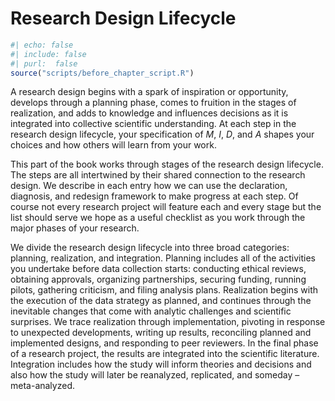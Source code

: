 # Research Design Lifecycle

```r
#| echo: false
#| include: false
#| purl:  false
source("scripts/before_chapter_script.R")
```

A research design begins with a spark of inspiration or opportunity, develops through a planning phase, comes to fruition in the stages of realization, and adds to knowledge and influences decisions as it is integrated into collective scientific understanding. At each step in the research design lifecycle, your specification of *M*, *I*, *D*, and *A* shapes your choices and how others will learn from your work.

This part of the book works through stages of the research design lifecycle. The steps are all intertwined by their shared connection to the research design. We describe in each entry how we can use the declaration, diagnosis, and redesign framework to make progress at each step. Of course not every research project will feature each and every stage but the list should serve we hope as a useful checklist as you work through the major phases of your research.  

We divide the research design lifecycle into three broad categories: planning, realization, and integration. Planning includes all of the activities you undertake before data collection starts: conducting ethical reviews, obtaining approvals,  organizing partnerships, securing funding, running pilots, gathering criticism, and filing analysis plans. Realization begins with the execution of the data strategy as planned, and continues through the inevitable changes that come with analytic challenges and scientific surprises. We trace realization through implementation, pivoting in response to unexpected developments, writing up results, reconciling planned and implemented designs, and responding to peer reviewers. In the final phase of a research project, the results are integrated into the scientific literature. Integration includes how the study will inform theories and decisions and also how the study will later be reanalyzed, replicated, and someday -- meta-analyzed. 
